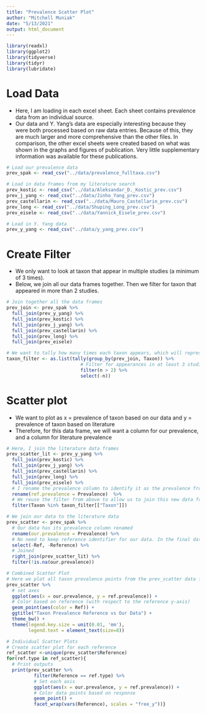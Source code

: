 ```yaml
---
title: "Prevalence Scatter Plot"
author: "Mitchell Muniak"
date: "5/13/2021"
output: html_document
---
```


```r
library(readxl)
library(ggplot2)
library(tidyverse)
library(tidyr)
library(lubridate)
```

# Load Data

+ Here, I am loading in each excel sheet. Each sheet contains prevalence data from an individual source.
+ Our data and Y. Yang's data are especially interesting because they were both processed based on raw data entries. Because of this, they are much larger and more comprehensive than the other files. In comparison, the other excel sheets were created based on what was shown in the graphs and figures of publication. Very little supplementary information was available for these publications.

```r
# Load our prevalence data
prev_spak <- read_csv("../data/prevalence_fulltaxa.csv")
```
```r
# Load in data frames from my literature search
prev_kostic <- read_csv("../data/Aleksandar_D._Kostic_prev.csv")
prev_j_yang <- read_csv("../data/Jinho_Yang_prev.csv")
prev_castellarin <- read_csv("../data/Mauro_Castellarin_prev.csv")
prev_long <- read_csv("../data/Shuping_Long_prev.csv")
prev_eisele <- read_csv("../data/Yannick_Eisele_prev.csv")

```
```r
# Load in Y. Yang data
prev_y_yang <- read_csv("../data/y_yang_prev.csv")
```

# Create Filter

+ We only want to look at taxon that appear in multiple studies (a minimum of 3 times).
+ Below, we join all our data frames together. Then we filter for taxon that appeared in more than 2 studies.

```r
# Join together all the data frames
prev_join <- prev_spak %>%
  full_join(prev_y_yang) %>%
  full_join(prev_kostic) %>%
  full_join(prev_j_yang) %>%
  full_join(prev_castellarin) %>%
  full_join(prev_long) %>%
  full_join(prev_eisele)
```

```r
# We want to tally how many times each taxon appears, which will represent how many studies the taxon appeared. We are doing this because graphing a taxon that only appears in one study is not informative.
taxon_filter <- as.list(tally(group_by(prev_join, Taxon)) %>%
                           # Filter for appearances in at least 3 studies
                           filter(n > 2) %>%
                           select(-n))
```

# Scatter plot

+ We want to plot as x = prevalence of taxon based on our data and  y = prevalence of taxon based on literature
+ Therefore, for this data frame, we will want a column for our prevalence, and a column for literature prevalence

```r
# Here, I join the literature data frames
prev_scatter_lit <- prev_y_yang %>%
  full_join(prev_kostic) %>%
  full_join(prev_j_yang) %>%
  full_join(prev_castellarin) %>%
  full_join(prev_long) %>%
  full_join(prev_eisele) %>%
  # I rename the prevalence column to identify it as the prevalence from our references
  rename(ref.prevalence = Prevalence)  %>%
  # We reuse the filter from above to allow us to join this new data frame
  filter(Taxon %in% taxon_filter[["Taxon"]])
```
```r
# We join our data to the literature data
prev_scatter <- prev_spak %>%
  # Our data has its prevalence column renamed
  rename(our.prevalence = Prevalence) %>%
  # No need to keep reference identifier for our data. In the final data frame, our data prevalence will have its own column 
  select(-Ref, -Reference) %>%
  # Joined
  right_join(prev_scatter_lit) %>%
  filter(!is.na(our.prevalence))
```

```r
# Combined Scatter Plot
# Here we plot all taxon prevalence points from the prev_scatter data frame.
prev_scatter %>%
  # set axes
  ggplot(aes(x = our.prevalence, y = ref.prevalence)) +
  # Color based on reference (with respect to the reference y-axis)
  geom_point(aes(color = Ref)) + 
  ggtitle("Taxon Prevalence Reference vs Our Data") + 
  theme_bw() +
  theme(legend.key.size = unit(0.01, 'mm'),
        legend.text = element_text(size=8))
```
```r
# Individual Scatter Plots
# Create scatter plot for each reference
ref_scatter <-unique(prev_scatter$Reference)
for(ref.type in ref_scatter){
  # Print outputs
  print(prev_scatter %>%
          filter(Reference == ref.type) %>%
          # Set each axis
          ggplot(aes(x = our.prevalence, y = ref.prevalence)) +
          # Color data points based on response
          geom_point() +
          facet_wrap(vars(Reference), scales = "free_y"))}
```